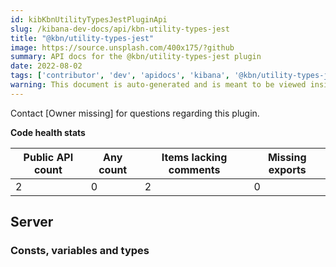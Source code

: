 ```yaml
---
id: kibKbnUtilityTypesJestPluginApi
slug: /kibana-dev-docs/api/kbn-utility-types-jest
title: "@kbn/utility-types-jest"
image: https://source.unsplash.com/400x175/?github
summary: API docs for the @kbn/utility-types-jest plugin
date: 2022-08-02
tags: ['contributor', 'dev', 'apidocs', 'kibana', '@kbn/utility-types-jest']
warning: This document is auto-generated and is meant to be viewed inside our experimental, new docs system. Reach out in #docs-engineering for more info.
---
```




Contact [Owner missing] for questions regarding this plugin.

**Code health stats**

| Public API count  | Any count | Items lacking comments | Missing exports |
|-------------------|-----------|------------------------|-----------------|
| 2 | 0 | 2 | 0 |

## Server

### Consts, variables and types
<DocDefinitionList data={kbnUtilityTypesJestObj.server.misc}/>

